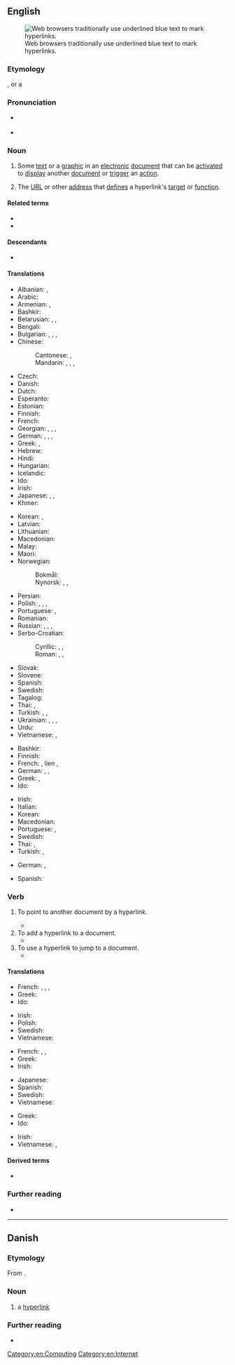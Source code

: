 {{also|Hyperlink}}
==English==
[[File:NCSA_Mosaic_Browser_Screenshot.png|thumb|Web browsers traditionally use underlined blue text to mark hyperlinks.]]

===Etymology===
{{prefix|en|hyper|link}}, or a {{blend|en|hypertext|link|nocap=1}}

===Pronunciation===
* {{enPR|hīʹ-pə(r)-lĭngk'}} {{IPA|en|/ˈhaɪpə(ɹ)ˌlɪŋk/}}
* {{audio|en|LL-Q1860 (eng)-Vininn126-hyperlink.wav|Audio (US)}}

===Noun===
{{en-noun}} {{tlb|en|dated}}

# Some [[text]] or a [[graphic]] in an [[electronic]] [[document]] that can be [[activate]]d to [[display]] another [[document]] or [[trigger]] an [[action]].
#: {{ux|en|Click the '''hyperlink''' to go to the next page.}}
#: {{syn|en|link}}
#: {{hyper|en|link}}
#: {{hypo|en|backlink}}
# {{lb|en|by extension}} The [[URL]] or other [[address]] that [[define]]s a hyperlink's [[target]] or [[function]].
#: {{ux|en|Copy the '''hyperlink''' and paste it into an email.}}

====Related terms====
* {{l|en|hypertext}}
* {{l|en|linkify}}

====Descendants====
* {{desc|da|hyperlink|bor=1}}

====Translations====
{{trans-top-see|link from one electronic document to another|link}}
* Albanian: {{t|sq|tejlidhje|f}}, {{t+|sq|lidhje|f}}
* Arabic: {{t|ar|اِرْتِبَاط تَشَعُّبِيّ|m}}
* Armenian: {{t|hy|հիպերհղում}}, {{t+|hy|հղում}}
* Bashkir: {{t|ba|һылтанма|sc=Cyrl}}
* Belarusian: {{t|be|гіперспасы́лка|f}}, {{t|be|лінк|m}}, {{t+|be|спасы́лка|f}}
* Bengali: {{t|bn|হাইপারলিংক|tr=haiparlingk}}
* Bulgarian: {{t|bg|хипервръзка|f}}, {{t|bg|хиперлинк|m}}, {{t|bg|линк|m}}, {{t+|bg|връзка|f}}
* Chinese:
*: Cantonese: {{t|yue|超連結}}, {{t|yue|超连结|tr=ciu1 lin4 git3}}
*: Mandarin: {{t+|cmn|超鏈接|sc=Hani}}, {{t+|cmn|超链接|tr=chāoliànjiē|sc=Hani}}, {{t+|cmn|超連結|sc=Hani}}, {{t+|cmn|超连结|tr=chāoliánjié|sc=Hani}}
* Czech: {{t|cs|hyperlink|m}}
* Danish: {{t|da|hyperlink|n}}
* Dutch: {{t+|nl|hyperlink|m}}
* Esperanto: {{t|eo|ligilo}}
* Estonian: {{t|et|hüperlink}}
* Finnish: {{t+|fi|hyperlinkki}}
* French: {{t+|fr|hyperlien|m}}
* Georgian: {{t|ka|ჰიპერბმული}}, {{t|ka|ჰიპერლინკი}} {{qualifier|colloquial}}, {{t|ka|ბმული}}, {{t|ka|ლინკი}} {{qualifier|colloquial}}
* German: {{t+|de|Hyperlink|m}}, {{t|de|Hypertextlink|m}}, {{t+|de|Querverweis|m}}, {{t+|de|Weblink|m}}
* Greek: {{t+|el|υπερσύνδεσμος|m}}, {{t|el|υπερζεύξη|f}}
* Hebrew: {{t+|he|קישור|m|tr=ki'shur|alt=קישור \ קִשּׁוּר}}
* Hindi: {{t|hi|हाइपरलिंक}}
* Hungarian: {{t|hu|hiperhivatkozás}}
* Icelandic: {{t+|is|tengill|m}}
* Ido: {{t|io|hiperligilo}}
* Irish: {{t|ga|hipearnasc|m}}
* Japanese: {{t|ja|超連結子|tr=きょうれんけつし, kyōrenketsushi}}, {{t+|ja|ハイパーリンク|tr=haipārinku}}, {{t+|ja|リンク|tr=rinku}}
* Khmer: {{t+|km|តំណភ្ជាប់|tr=tom-nor-phorb|sc=Khmr}}
{{trans-mid}}
* Korean: {{t|ko|하이퍼링크}}, {{t+|ko|링크}}
* Latvian: {{t|lv|hipersaite|f}}
* Lithuanian: {{t|lt|hipersaitas|m}}
* Macedonian: {{t+|mk|хиперврска|f}}
* Malay: {{t|ms|hiperpautan}}
* Maori: {{t|mi|honongaitua }}
* Norwegian:
*: Bokmål: {{t|nb|hyperlenke|m|f}}
*: Nynorsk: {{t|nn|hyperkopling|f}}, {{t|nn|hyperlenke|f}}, {{t|nn|hyperlenkje|f}}
* Persian: {{t+|fa|ابرپیوند|tr=abarpeyvand}}
* Polish: {{t+|pl|link|m}}, {{t+|pl|łącze|n}}, {{t+|pl|hiperłącze|n}}, {{t+|pl|odnośnik|m}}
* Portuguese: ''{{t+|pt|hiperlink|m}}'', {{t+|pt|hiperligação|f}}
* Romanian: {{t|ro|hiperlink|n}}
* Russian: {{t+|ru|гиперссы́лка|f}}, {{t|ru|гиперли́нк|m}}, {{t+|ru|линк|m}}, {{t+|ru|ссы́лка|f}}
* Serbo-Croatian:
*: Cyrillic: {{t|sh|хипервеза|f}}, {{t|sh|повезница|f}}, {{t|sh|хиперлинк|m}}
*: Roman: {{t+|sh|hiperveza|f}}, {{t+|sh|poveznica|f}}, {{t|sh|hiperlink|m}}
* Slovak: {{t|sk|hyperlink|m}}
* Slovene: {{t|sl|hiperpovezava|f}}
* Spanish: {{t+|es|hiperenlace|m}}
* Swedish: {{t+|sv|hyperlänk|c}}
* Tagalog: {{t|tl|kawingan}}
* Thai: {{t+|th|ไฮเปอร์ลิงก์}}, {{t+|th|ลิงก์}}
* Turkish: {{t|tr|hiper bağ}}, {{t|tr|üst bağ}}, {{t+|tr|hyperlink}}
* Ukrainian: {{t|uk|гіперпосила́ння|n}}, {{t|uk|гіперлі́нк|m}}, {{t+|uk|лінк|m}}, {{t+|uk|посила́ння|n}}
* Urdu: {{t|ur|ہائپرلنکس|tr=hāiparliṅk}}
* Vietnamese: {{t|vi|siêu liên kết}}, {{t|vi|siêu đường dẫn}}
{{trans-bottom}}

{{trans-top|area on a Web page}}
* Bashkir: {{t|ba|һылтанма|sc=Cyrl}}
* Finnish: {{t+|fi|hyperlinkki}}
* French: {{t+|fr|lien|m}}, lien {{t+|fr|hypertexte}}, {{t+|fr|hyperlien|m}}
* German: {{t+|de|Hyperlink|m}}, {{t|de|Hypertextlink|m}}, {{t+|de|Querverweis|m}}
* Greek: {{t+|el|υπερσύνδεσμος|m}}, {{t|el|υπερζεύξη|f}}
* Ido: {{t|io|hiperligilo}}
{{trans-mid}}
* Irish: {{t|ga|hipearnasc|m}}
* Italian: {{t|it|collegamento ipertestuale}}
* Korean: {{t|ko|하이퍼링크}}
* Macedonian: {{t+|mk|хиперврска|f}}
* Portuguese: {{t+|pt|hiperligação|f}}, {{t+|pt|hiperlink|m}}
* Swedish: {{t+|sv|hyperlänk|c}}
* Thai: {{t+|th|ไฮเปอร์ลิงก์}}, {{t+|th|ลิงก์}}
* Turkish: {{t|tr|hiper bağ}}, {{t|tr|üst bağ}}
{{trans-bottom}}

{{checktrans-top}}
* German: {{t-check|de|Hypertext-Link|m}}, {{t+check|de|Hyperlink|m}}
{{trans-mid}}
* Spanish: {{t+check|es|hipervínculo|m}}
{{trans-bottom}}

===Verb===
{{en-verb}}

# {{lb|en|of a hypertext document}} To point to another document by a hyperlink.
#* {{quote-book|en|year=2001|author=Barbara Notarius|author2=Gail Sforza Brewer|title=Open Your Own Bead & Breakfast|edition=4th|publisher=John Wiley and Sons|page=165|passage=Their Web page '''hyperlinks''' to your Web site.}}
# To add a hyperlink to a document.
#* {{quote-web|en|date=April 15, 2004|author=Gregory M. Lamb|url=http://www.csmonitor.com/2004/0415/p14s02-stin.html|title=Blogs: Here to Stay - With Changes|work=Christian Science Monitor|passage=One valuable thing a blogger often does is '''hyperlink''' to magazine and newspaper stories or other interesting blogs, she says.}}
# To use a hyperlink to jump to a document.
#* {{quote-journal|en|year=1999|author=John Graubert|author2=Jill Coleman|title=Consumer Protection and Antitrust Enforcement at the Speed of Light: The FTC Meets the Internet|work=Canada–United States Law Journal|volume=25|page=275|passage=Indeed, what consumers will see on a Web site is likely to vary depending on the point or Web page at which they access the Web site, how many pages they “'''hyperlink'''” through when reviewing the site, and how much of the page containing the disclosure is displayed by consumers' Web browsers without requiring additional scrolling.}}

====Translations====
{{trans-top|to point to another document by a hyperlink}}
* French: {{t+check|fr|lier|alt=être lié (à)}}, {{t+check|fr|pointer|alt=pointer (sur)}}, {{t-check|fr|[[contenir]] [[un]] [[lien]] ([[vers]])|m}}, {{t+check|fr|hyperlier|alt=être hyperlié (à)}}<!-- not sure how to hyperlink this... -->
* Greek: {{t|el|υπερσυνδέω}}
* Ido: {{t|io|hiperligar}}
{{trans-mid}}
* Irish: {{t|ga|hipearnasc}}
* Polish: {{t|pl|linkować}}
* Swedish: {{t+|sv|länka}}
* Vietnamese: {{t+|vi|liên kết}}
{{trans-bottom}}

{{trans-top|to add a hyperlink to a document}}
* French: {{t+check|fr|lier|alt=lier (à)}}, {{t-check|fr|[[ajouter]] [[un]] [[lien]] ([[vers]])}}, {{t+check|fr|hyperlier|alt=hyperlier (à)}}<!-- not sure how to hyperlink this... -->
* Greek: {{t|el|υπερσυνδέω}}
* Irish: {{t|ga|hipearnasc}}
{{trans-mid}}
* Japanese: {{t+|ja|ハイパーリンク|tr=haipārinku}}
* Spanish: {{t|es|hipervincular}}
* Swedish: {{t+|sv|länka}}
* Vietnamese: {{t+|vi|[[đặt]] [[siêu liên kết]]}}
{{trans-bottom}}

{{trans-top|to use a hyperlink to jump to a document}}
* Greek: {{t|el|υπερσυνδέομαι}}
* Ido: {{t|io|hiperligilar}}
{{trans-mid}}
* Irish: {{t|ga|hipearnasc}}
* Vietnamese: {{t+|vi|[[mở]] [[siêu liên kết]]}}, {{t+|vi|[[truy cập]] [[siêu liên kết]]}}
{{trans-bottom}}

====Derived terms====
* {{l|en|hyperlinkable}}

===Further reading===
* {{pedia}}

[[Category:en:Computing]]
[[Category:en:Internet]]

----

==Danish==
{{wikipedia|lang=da}}

===Etymology===
From {{bor|da|en|hyperlink}}.

===Noun===
{{head|da|noun|g=n|definite singular|hyperlinket|indefinite plural|hyperlinks|or|hyperlink|definite plural|hyperlinkene}}

# {{lb|da|computing|Internet}} a [[hyperlink#English|hyperlink]]

===Further reading===
* {{R:DDO}}